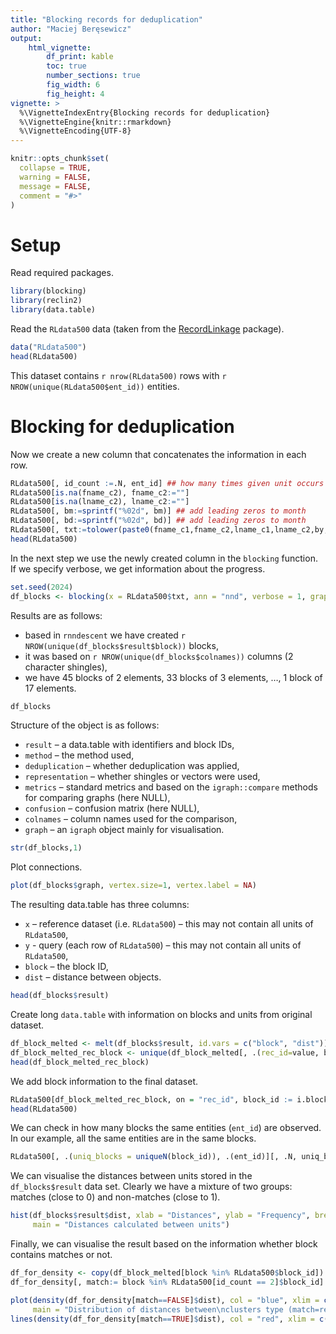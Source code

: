 ```yaml
---
title: "Blocking records for deduplication"
author: "Maciej Beręsewicz"
output: 
    html_vignette:
        df_print: kable
        toc: true
        number_sections: true
        fig_width: 6
        fig_height: 4
vignette: >
  %\VignetteIndexEntry{Blocking records for deduplication}
  %\VignetteEngine{knitr::rmarkdown}
  %\VignetteEncoding{UTF-8}
---
```


```r
knitr::opts_chunk$set(
  collapse = TRUE,
  warning = FALSE,
  message = FALSE,
  comment = "#>"
)
```

# Setup

Read required packages.

```r
library(blocking)
library(reclin2)
library(data.table)
```

Read the `RLdata500` data (taken from the [RecordLinkage](https://CRAN.R-project.org/package=RecordLinkage) package).

```r
data("RLdata500")
head(RLdata500)
```
This dataset contains `r nrow(RLdata500)` rows with `r NROW(unique(RLdata500$ent_id))` entities.

# Blocking for deduplication

Now we create a new column that concatenates the information in each row. 

```r
RLdata500[, id_count :=.N, ent_id] ## how many times given unit occurs
RLdata500[is.na(fname_c2), fname_c2:=""]
RLdata500[is.na(lname_c2), lname_c2:=""]
RLdata500[, bm:=sprintf("%02d", bm)] ## add leading zeros to month
RLdata500[, bd:=sprintf("%02d", bd)] ## add leading zeros to month
RLdata500[, txt:=tolower(paste0(fname_c1,fname_c2,lname_c1,lname_c2,by,bm,bd))]
head(RLdata500)
```

In the next step we use the newly created column in the `blocking` function. If we specify verbose, we get information about the progress.

```r
set.seed(2024)
df_blocks <- blocking(x = RLdata500$txt, ann = "nnd", verbose = 1, graph = TRUE)
```

Results are as follows:

+ based in `rnndescent` we have created `r NROW(unique(df_blocks$result$block))` blocks,
+ it was based on `r NROW(unique(df_blocks$colnames))` columns (2 character shingles),
+ we have 45 blocks of 2 elements, 33 blocks of 3 elements, ..., 1 block of 17 elements.

```r
df_blocks
```

Structure of the object is as follows:

+ `result` -- a data.table with identifiers and block IDs,
+ `method` -- the method used,
+ `deduplication` -- whether deduplication was applied,
+ `representation` -- whether shingles or vectors were used,
+ `metrics` -- standard metrics and based on the `igraph::compare` methods for comparing graphs (here NULL),
+ `confusion` -- confusion matrix (here NULL),
+ `colnames` -- column names used for the comparison,
+ `graph` -- an `igraph` object mainly for visualisation.

```r
str(df_blocks,1)
```
Plot connections.

```r
plot(df_blocks$graph, vertex.size=1, vertex.label = NA)
```

The resulting data.table has three columns:

+ `x` -- reference dataset (i.e. `RLdata500`) -- this may not contain all units of `RLdata500`,
+ `y` - query (each row of `RLdata500`) -- this may not contain all units of `RLdata500`,
+ `block` -- the block ID,
+ `dist` -- distance between objects.

```r
head(df_blocks$result)
```

Create long `data.table` with information on blocks and units from original dataset.

```r
df_block_melted <- melt(df_blocks$result, id.vars = c("block", "dist"))
df_block_melted_rec_block <- unique(df_block_melted[, .(rec_id=value, block)])
head(df_block_melted_rec_block)
```

We add block information to the final dataset.

```r
RLdata500[df_block_melted_rec_block, on = "rec_id", block_id := i.block]
head(RLdata500)
```

We can check in how many blocks the same entities (`ent_id`) are observed. In our example, all the same entities are in the same blocks. 

```r
RLdata500[, .(uniq_blocks = uniqueN(block_id)), .(ent_id)][, .N, uniq_blocks]
```

We can visualise the distances between units stored in the `df_blocks$result` data set. Clearly we have a mixture of two groups: matches (close to 0) and non-matches (close to 1). 

```r
hist(df_blocks$result$dist, xlab = "Distances", ylab = "Frequency", breaks = "fd",
     main = "Distances calculated between units")
```

Finally, we can visualise the result based on the information whether block contains matches or not.

```r
df_for_density <- copy(df_block_melted[block %in% RLdata500$block_id])
df_for_density[, match:= block %in% RLdata500[id_count == 2]$block_id]

plot(density(df_for_density[match==FALSE]$dist), col = "blue", xlim = c(0, 0.8), 
     main = "Distribution of distances between\nclusters type (match=red, non-match=blue)")
lines(density(df_for_density[match==TRUE]$dist), col = "red", xlim = c(0, 0.8))
```


